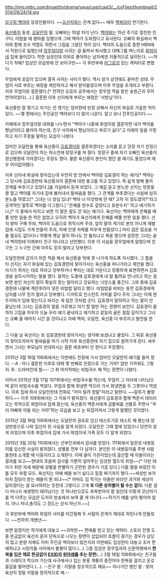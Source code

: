 http://img.imbc.com/broad/tv/drama/yaya/cast/cast3/__icsFiles/thumbnail/2014/09/24/14.jpg

[[압구정 백야]]의 등장인물이다. ~~[[오선지]]와는 관계 없다~~ 배우 [[백옥담]]이 연기한다.

[[육선중]]의 동생, [[오달란]]의 딸. 오빠와는 10살 차이 난다. [[백야(압구정 백야)|백야]]와는 15년 주기로 절친한 친구다. 어렸을 때 왕따를 당했으며 그때 백야가 도와줬다고 묘사된다. 오빠의 화실에서 백야와 함께 조수 역할도 하면서 그림을 그렸던 적이 있다. 백야의 도움으로 종편 HBN에서 직원으로 일했는데 [[장무엄]]이랑 사귀는 걸 들켜서 퇴사했고 대해그룹 며느리로 [[장화엄|화엄이]]네 집에 들어갔다. 착한 심성인데 의외로 좋아하는 남자에겐 저돌적으로 달려든다. ~~어디가 착해? 밉상인 모습밖에 안 보이구만~~ 극 후반부에 [[어그로]]성 있는 캐릭터로 변했다.

무엄에게 호감이 있으며 결국 사귀는 사이가 됐다. 역시 양가 상견례도 끝마친 상태. 무엄이 서로 부르는 애칭을 제안하자고 해서 받아들었으며 이후 무엄을 조개라고 부른다. 이후 무엄이랑 결혼했다.[* 전작인 오로라 공주에서는 장무엄 역을 맡은 송원근과 무려 연적이었다(...).] 결혼한 이후 선지에게 부르는 애칭은 '서방님'이다.

육선중만 잘 챙기고 자기는 안 챙기는 엄마한테 빈정 상해서 자신의 화실로 가출한 적이 있다. ~~몇 편에서는 주인공인 백야보다 더 많이 나온다. 알고 보니 진주인공이다.~~

카페에서 장무엄이랑 대화를 나누면서 "백야가 나중에 화엄이랑 결혼하면 내가 백야를 형님이라고 불러야 하는데, 친구 사이에서 형님이라고 부르기 싫다"고 미래의 일을 가정하고 자기 주장을 말하는 모습이 나왔다.

엄마인 오달란을 통해 육선중이 [[김효경]]이랑 결혼하겠다는 소리를 듣고 당장 자기 친정으로 갔으며 오달란이 하는 하소연에 맞장구를 쳐 줬다. 맞장구 중에 자기 오빠인 육선중이 정신병원에 가야겠다는 주장도 했다. 물론 육선중이 본인이 꿨던 꿈 얘기도 들었으며 매우 어이없어했다. 

이후 선지네 화실에 찾아갔는데 우연히 방 안에서 백야랑 김효경이 하는 얘기[* 백야는 그 당시에 김효경한테 육선중과의 결혼에 대한 충고를 하고 있었다. 즉 쉽게 말해 둘의 관계를 부추기고 있었다.]를 거실에서 듣게 되었다. 그 얘길 듣고 분노한 선지는 방문을 쾅 열고 백야를 자기네 집에 불러내서 말싸움을 했다. 그 관계를 부추겼다는 사실에 심히 분노를 하였고[* 그녀는 너 양심 있냐? 백야 너 이것밖에 안 돼? 고작 이 정도였어?"라고 공격적인 말투로 백야를 다그쳤다.] "은혜를 원수로 갚았다고 유분수지" 하고 얘기하거나,[* 극 중에서 따지고 보면 이 말은 말도 안 되는 얘기다. 육선지는 백야에게 은혜를 베풀 만한 일을 한 적은 없었고 오히려 백야가 육선지에게 은혜를 베풀 만한 일을 했다. 선지 왕따 구해 주랴, 백야의 도움으로 취직시켜 주랴, 앞의 말의 계기로 본의 아니게 재벌집에 시집도 가게 만들어 주랴, 아예 인생 자체를 피우게 만들었다.] 머리 검은 짐승을 거둘 필요도 없다더니 어떻게 옛날 말이 하나도 안 틀리냐고 욕을 했으며 실망한 그녀는 끝내 백야한테 이제부터 친구 아니라고 선언했다. 이후 이 사실을 장무엄에게 알렸으며 친구든 그 누구든 간에 아무도 믿지 말라고 당부한다. 

오달란한테 갑자기 아픈 척을 해서 육선중을 밖에 못 나가게 하도록 지시했다. 그 틈을 타 선지는 자기 화실에 있는 김효경한테 찾아가서는 육선중을 떠나가라고 제안을 했다. 자기가 하자는 대로 하라고 당부하거나 뿌리는 대로 거둔다고 장황하게 표현하면서 김효경을 설득시키려는 말을 했다. 말하는 도중에 김효경에게 내 말 틀려요 언니라고 하는 걸 보면 본인 자신의 말이 확실히 맞는 말이라고 강요하는 늬앙스를 풍긴다. 그와 중에 김효경한테 나물에 계란후라이 넣은 비빔밥 달라고 했다. 비빔밥을 비비는 동안 김효경에게 남자를 너무 믿지 말라고 당부했다. 디저트로 인스턴트 커피를 갖다 주자 그녀는 이제 원두커피가 입에 맞는다고 바라는 게 많은 것처럼 군다. 김효경이 말하려고 하는 말이 안 끝났는데 그녀는 김효경의 말을 가로채고 자기 할 말만 하는 경향이 보인다. 김효경이 끝까지 고집을 피우자 오늘 우리 얘기 끝내자고 얘기하고 갈등의 골은 점점 깊어가고 그녀는 오빠 올 때까지 시간 끌 것이냐고 아예 백야, 오달란, 육선중 다 부르자고 발언을 한다. 

그 다음 날 육선지는 또 김효경한테 찾아가서는 생각해 보셨냐고 물었다. 그 뒤로 육선중이 찾아오자마자 말싸움을 하기 시작 이후 육선중한테 자기 집으로 끌려가게 된다. 싸우면서 그녀는 부모님이 반대하시는 결혼 애초부터 안 한다고 주장했다.

2015년 3월 16일 106회에서는 이번에도 친정에 가서 엄마인 오달란의 얘기를 들어 줬다. --A : 아니 결혼한 이후로 대체 몇 번째로 친정으로 가는 거야? 암만 가까워도 그렇지. B : 드라마인데 뭘~-- 그 회 마지막에는 비빔국수 해 먹는 장면이 나왔다.

이어서 2015년 3월 17일 107회에서는 비빔국수를 먹는데, 무엄이 그 자리에 나타났으며 같이 비빔국수를 먹었다. 무엄과 함께 회냉면 먹으러 가서 회냉면을 두 그릇이나 먹었다. 이후 집에 와서 오달란한테 전화로 "어이 털려 정말"이라고 말한다. ~~말투가 불량하다.~~ 이후 108회에서는 그 이유가 밝혀졌다. 육선중이 김효경과 함께 백준서 데리러 오는 목적으로 화엄이네 집에 왔는데, 육선중이 백준서에게 금팔찌를 선물로 주면서 "우리 아빠와 아들 되는 거야"하는 모습을 보고 눈 뒤집어져서 그렇게 말했던 것이었다.

2015년 3월 19일 109회에서는 오달란의 권유로 임신 테스트기로 테스트 해 봤는데 양성반응으로 나와 임신이 된 사실을 알게 되었다. 오달란은 그때 옆에 있었으니 당연히 알게 되었으며 이후 화엄이네 집에 가서 화엄이네 가족 모두 다 알게 되었다.

2015년 3월 20일 110회에서는 산부인과에서 검사를 받았다. 111회에서 일란성 네쌍둥이를 임신한 사실이 밝혀졌다. 성별을 전부 다 남자다. 본인은 이 네쌍둥이를 주변 사람들한테 소개할 때 다둥이라고 소개한다. 이때 꼴이 가관이었는데 출산할 때 아들이라는 결과를 보고~~현대의 초음파 검사를 가뿐히 씹어주는 임성한 월드의 위엄~~[* 다만 태아가 취한 자세 때문에 성별을 판별하기 곤란한 경우가 가끔 있다.] 다들 딸을 바랐던 이들 모두 좌절 모드. 육선지는 아예 얘들 보기 싫다고 질질 짜기까지 했다.~~세성빈 보자마자 짐덩이 받는 얘들이 뭔 죄냐~~[* 아마도 임 작가는 아들만 바라던 과거와 세상이 달라졌다는 걸 묘사하려는 듯한데 그렇다고 그게 '''또 다른 성차별이 될 수는 없다.''' 다른 걸 다 떠나서 새생명이 태어났다는 것 하나만으로도 축복받아야 할 일인데 이렇게 갓난아기를 막 다루는 모습은 도저히 방송에서 보여 줄 게 아니다.~~작가가 얘를 낳아 봤어야 알지. 아니 처녀,총각도 그 정도는 상식 아닌가.~~]

극 후반부에 백야와 화엄의 사이를 이간질해 두 사람의 관계가 제대로 파탄나게 만들었다. ~~천하의 개썅년~~

보면 알겠지만 작가에게 대놓고 ~~괴악한~~ 편애를 받고 있는 캐릭터. 스토리 진행 도중 뜬금없이 육선지 혼자 단독으로 나오는 장면이 삽입되어 흐름이 끊기는 경우가 상당히 많고 분량 자체도 이미 주인공 백야보다 많은지라 이번에도 임성한이 대놓고 조카 편애하냐고 시청자들 사이에서 불평이 많다.(...) 그중 압권은 장무엄과의 신혼여행에서 '''한복을 입은 채로 뜬금없이 [[EXID]]의 [[위아래]]를 추는 장면'''(...) 3월 18일 108회에서는 친구들과 스테이크 먹으러 가는데 사극에서나 입는 분홍 계통의 중전마마 한복을 걸치고 온갖 꼴값을 떨어댄다.(...). --친구 왈 : 지랄을 창조적으로 해요~~ 지나가던 행인 왈 : 맞아 육선지 정말 지랄을 창의적으로 해.--
